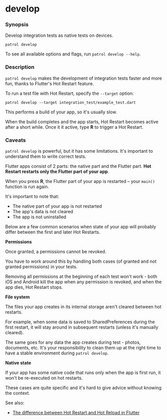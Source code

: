 # develop

### Synopsis

Develop integration tests as native tests on devices.

```
patrol develop
```

To see all available options and flags, run `patrol develop --help`.

### Description

`patrol develop` makes the development of integration tests faster and more fun,
thanks to Flutter's Hot Restart feature.

To run a test file with Hot Restart, specify the `--target` option:

```
patrol develop --target integration_test/example_test.dart
```

This performs a build of your app, so it's usually slow.

When the build completes and the app starts, Hot Restart becomes active after a
short while. Once it it active, type **R** to trigger a Hot Restart.

### Caveats

`patrol develop` is powerful, but it has some limitations. It's important to
understand them to write correct tests.

Flutter apps consist of 2 parts: the native part and the Flutter part. **Hot
Restart restarts only the Flutter part of your app**.

When you press **R**, the Flutter part of your app is restarted – your `main()`
function is run again.

It's important to note that:

- The native part of your app is not restarted
- The app's data is not cleared
- The app is not uninstalled

Below are a few common scenarios when state of your app will probably differ
between the first and later Hot Restarts.

**Permissions**

Once granted, a permissions cannot be revoked.

You have to work around this by handling both cases (of granted and not granted
permissions) in your tests.

Removing all permissions at the beginning of each test won't work - both iOS and
Android kill the app when any permission is revoked, and when the app dies, Hot
Restart stops.

**File system**

The files your app creates in its internal storage aren't cleared between hot
restarts.

For example, when some data is saved to SharedPreferences during the first
restart, it will stay around in subsequent restarts (unless it's manually
cleared).

The same goes for any data the app creates during test - photos, documents, etc.
It's your responsibility to clean them up at the right time to have a stable
environment during `patrol develop`.

**Native state**

If your app has some native code that runs only when the app is first run, it
won't be re-executed on hot restarts.

These cases are quite specific and it's hard to give advice without knowing the
context.

See also:

- [The difference between Hot Restart and Hot Reload in Flutter][so_question]

[so_question]: https://stackoverflow.com/q/61787776/7009800
